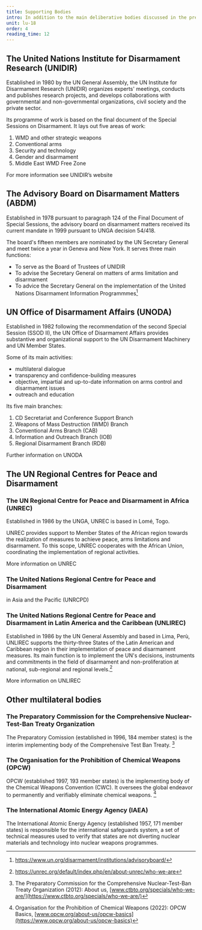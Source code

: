 ```yaml
---
title: Supporting Bodies
intro: In addition to the main deliberative bodies discussed in the previous section, the UN Disarmament Machinery contains a number of specialised and regional institutions.
unit: lu-18
order: 4
reading_time: 12
---
```


## The United Nations Institute for Disarmament Research (UNIDIR)

Established in 1980 by the UN General Assembly, the UN Institute for Disarmament Research (UNIDIR) organizes experts' meetings, conducts and publishes research projects, and develops collaborations with governmental and non-governmental organizations, civil society and the private sector.

Its programme of work is based on the final document of the Special Sessions on Disarmament. It lays out five areas of work:

1. WMD and other strategic weapons
2. Conventional arms
3. Security and technology
4. Gender and disarmament
5. Middle East WMD Free Zone

For more information see UNIDIR’s website

## The Advisory Board on Disarmament Matters (ABDM)

<Figure
  src="advisory-committee.jpg"
  alt=""
  size="medium"
  caption="The members of the Advisory Board on Disarmament. Geneva, January 2020."
  credit="United Nations Office for Disarmament Affairs"
></Figure>

Established in 1978 pursuant to paragraph 124 of the Final Document of Special Sessions, the advisory board on disarmament matters received its current mandate in 1999 pursuant to UNGA decision 54/418.

The board's fifteen members are nominated by the UN Secretary General and meet twice a year in Geneva and New York. It serves three main functions:

- To serve as the Board of Trustees of UNIDIR
- To advise the Secretary General on matters of arms limitation and disarmament
- To advice the Secretary General on the implementation of the United Nations Disarmament Information Programmmes[^1]

## UN Office of Disarmament Affairs (UNODA)

Established in 1982 following the recommendation of the second Special Session (SSOD II), the UN Office of Disarmament Affairs provides substantive and organizational support to the UN Disarmament Machinery and UN Member States.

Some of its main activities:

- multilateral dialogue
- transparency and confidence-building measures
- objective, impartial and up-to-date information on arms control and disarmament issues
- outreach and education

Its five main branches:

1. CD Secretariat and Conference Support Branch
2. Weapons of Mass Destruction (WMD) Branch
3. Conventional Arms Branch (CAB)
4. Information and Outreach Branch (IOB)
5. Regional Disarmament Branch (RDB)

Further information on UNODA

## The UN Regional Centres for Peace and Disarmament

### The UN Regional Centre for Peace and Disarmament in Africa (UNREC)

Established in 1986 by the UNGA, UNREC is based in Lomé, Togo.

UNREC provides support to Member States of the African region towards the realization of measures to achieve peace, arms limitations and disarmament. To this scope, UNREC cooperates with the African Union, coordinating the implementation of regional activities.

More information on UNREC

### The United Nations Regional Centre for Peace and Disarmament

in Asia and the Pacific (UNRCPD)

### The United Nations Regional Centre for Peace and Disarmament in Latin America and the Caribbean (UNLIREC)

Established in 1986 by the UN General Assembly and based in Lima, Perù, UNLIREC supports the thirty-three States of the Latin American and Caribbean region in their implementation of peace and disarmament measures. Its main function is to implement the UN's decisions, instruments and commitments in the field of disarmament and non-proliferation at national, sub-regional and regional levels.[^2]

More information on UNLIREC

## Other multilateral bodies

### The Preparatory Commission for the Comprehensive Nuclear-Test-Ban Treaty Organization

The Preparatory Comission (established in 1996, 184 member states) is the interim implementing body of the Comprehensive Test Ban Treaty. [^3]

### The Organisation for the Prohibition of Chemical Weapons (OPCW)

<Figure src="opcw-logo.png" size="tiny" alt="OPCW Logo" credit="Image courtesy of OPCW"></Figure>

OPCW (established 1997, 193 member states) is the implementing body of the Chemical Weapons Convention (CWC). It oversees the global endeavor to permanently and verifiably eliminate chemical weapons. [^4]

### The International Atomic Energy Agency (IAEA)

<Figure src="iaea-logo.png" size="tiny" alt="OPCW Logo" credit="Image courtesy of IAEA"></Figure>

The International Atomic Energy Agency (established 1957, 171 member states) is responsible for the international safeguards system, a set of technical measures used to verify that states are not diverting nuclear materials and technology into nuclear weapons programmes.

[^1]: https://www.un.org/disarmament/institutions/advisoryboard/
[^2]: https://unrec.org/default/index.php/en/about-unrec/who-we-are
[^3]: The Preparatory Commission for the Comprehensive Nuclear-Test-Ban Treaty Organization (2012): About us, [www.ctbto.org/specials/who-we-are/](https://www.ctbto.org/specials/who-we-are/)
[^4]: Organisation for the Prohibition of Chemical Weapons (2022): OPCW Basics, [www.opcw.org/about-us/opcw-basics](https://www.opcw.org/about-us/opcw-basics)
